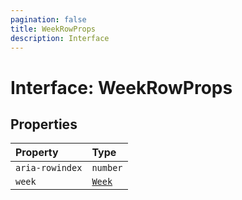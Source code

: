 ```yaml
---
pagination: false
title: WeekRowProps
description: Interface
---
```


# Interface: WeekRowProps

## Properties

| Property | Type |
| :------ | :------ |
| `aria-rowindex` | `number` |
| `week` | [`Week`](/api/next/classes/Week.mdx) |
